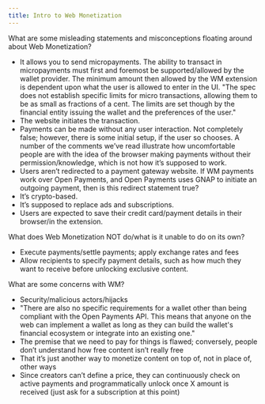 ```yaml
---
title: Intro to Web Monetization
---
```


What are some misleading statements and misconceptions floating around about Web Monetization?
* It allows you to send micropayments. The ability to transact in micropayments must first and foremost be supported/allowed by the wallet provider. The minimum amount then allowed by the WM extension is dependent upon what the user is allowed to enter in the UI. "The spec does not establish specific limits for micro transactions, allowing them to be as small as fractions of a cent. The limits are set though by the financial entity issuing the wallet and the preferences of the user."
* The website initiates the transaction.
* Payments can be made without any user interaction. Not completely false; however, there is some initial setup, if the user so chooses. A number of the comments we’ve read illustrate how uncomfortable people are with the idea of the browser making payments without their permission/knowledge, which is not how it’s supposed to work.
* Users aren’t redirected to a payment gateway website. If WM payments work over Open Payments, and Open Payments uses GNAP to initiate an outgoing payment, then is this redirect statement true?
* It’s crypto-based.
* It’s supposed to replace ads and subscriptions.
* Users are expected to save their credit card/payment details in their browser/in the extension.

What does Web Monetization NOT do/what is it unable to do on its own?
* Execute payments/settle payments; apply exchange rates and fees
* Allow recipients to specify payment details, such as how much they want to receive before unlocking exclusive content.


What are some concerns with WM?
* Security/malicious actors/hijacks
* "There are also no specific requirements for a wallet other than being compliant with the Open Payments API. This means that anyone on the web can implement a wallet as long as they can build the wallet's financial ecosystem or integrate into an existing one."
* The premise that we need to pay for things is flawed; conversely, people don’t understand how free content isn’t really free
* That it’s just another way to monetize content on top of, not in place of, other ways
* Since creators can’t define a price, they can continuously check on active payments and programmatically unlock once X amount is received (just ask for a subscription at this point)
